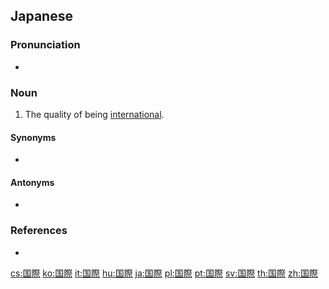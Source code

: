 {{also|国际|國際}}
==Japanese==
{{ja-kanjitab|こく|さい|yomi=on}}

===Pronunciation===
* {{ja-pron|こくさい|y=o|acc=0|acc_ref=NHK}}

===Noun===
{{ja-noun|こくさい|kyu=國際}}

# The quality of being [[international]].

====Synonyms====
* {{ja-r|インターナショナル}}

====Antonyms====
* {{ja-r|国内|こくない|gloss=domestic}}

===References===
<references/>
* {{R:Shogakukan}}

[[cs:国際]]
[[ko:国際]]
[[it:国際]]
[[hu:国際]]
[[ja:国際]]
[[pl:国際]]
[[pt:国際]]
[[sv:国際]]
[[th:国際]]
[[zh:国際]]